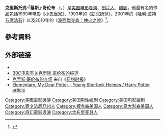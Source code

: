 {{noteTA
|G1=PP
|G2=哈利波特
}}
{{Infobox entertainer
| type        = 导演
| image       = Chris Columbus.jpg
| name        = 克里斯·哥伦布<br /><small>Chris Columbus</small>
| birthdate   = {{birth date and age|1958|9|10}}
| birthplace  = {{USA}}[[宾夕法尼亚州|宾夕法尼亚州]]Spangler
| spouse      = Monica Devereux<br>(1983年至今)
| occupation  = [[电影导演|电影导演]]、[[制片人|制片人]]、[[编剧|编剧]]
| yearsactive = 1984年至今
}}
'''克里斯托弗·「基斯」·哥伦布''' （{{lang-en|Christopher "Chris" Columbus}}，{{bd|1958年|9月10日}}）是[[美国|美国]][[电影导演|电影导演]]、[[制片人|制片人]]、[[编剧|编剧]]。他最有名的作品包括1990年电影《[[小鬼当家|小鬼当家]]》、1993年的《[[窈窕奶爸|窈窕奶爸]]》、2001年的《[[哈利波特—神秘的魔法石_(電影)|哈利·波特与魔法石]]》以及2010年的《[[波西傑克森：神火之賊|波西傑克森：神火之賊]]》<ref name="struck">{{cite news |first = Peter |last = Gilstrap |title = Columbus struck by 'Lightning' |url = https://www.variety.com/article/VR1117963285.html |archive-url = https://www.webcitation.org/5gmn2hgI8?url=http://www.variety.com/article/VR1117963285.html?categoryid=13&cs=1 |work =[[Variety_(magazine)|Variety]] |date = 2007-04-17 |archive-date = 2009-05-15 |access-date = 2009-05-15 }}</ref>。

== 參考資料 ==
{{Reflist|30em}}

== 外部链接 ==
* {{imdb|0001060|Chris Columbus}}
* [http://www.bbc.co.uk/films/2001/10/25/chris_columbus_profile_article.shtml BBC电影有关克里斯·哥伦布的报道 ] {{Wayback|url=http://www.bbc.co.uk/films/2001/10/25/chris_columbus_profile_article.shtml |date=20130510172635 }}
* [http://movies.nytimes.com/person/85595/Chris-Columbus 克里斯·哥伦布的介绍] {{Wayback|url=http://movies.nytimes.com/person/85595/Chris-Columbus |date=20121105021515 }} 来自《[[纽约时报|纽约时报]]》
* [http://harryholmes.blogspot.com Elementary, My Dear Potter - Young Sherlock Holmes / Harry Potter article] {{Wayback|url=http://harryholmes.blogspot.com/ |date=20201123190903 }}

{{克里斯·哥倫布}}
{{Authority control}}

{{DEFAULTSORT:Columbus, Chris}}
[[Category:美國電影導演|Category:美國電影導演]]
[[Category:美国男性编剧|Category:美国男性编剧]]
[[Category:美国电影监制|Category:美国电影监制]]
[[Category:賓夕法尼亞州人|Category:賓夕法尼亞州人]]
[[Category:捷克裔美国人|Category:捷克裔美国人]]
[[Category:意大利裔美国人|Category:意大利裔美国人]]
[[Category:奇幻電影導演|Category:奇幻電影導演]]
[[Category:坎布里亚县人|Category:坎布里亚县人]]